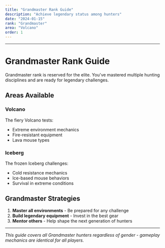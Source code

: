 ```yaml
---
title: "Grandmaster Rank Guide"
description: "Achieve legendary status among hunters"
date: "2024-01-15"
rank: "Grandmaster"
area: "Volcano"
order: 1
---
```



---

# Grandmaster Rank Guide

Grandmaster rank is reserved for the elite. You've mastered multiple hunting disciplines and are ready for legendary challenges.

## Areas Available

### Volcano
The fiery Volcano tests:
- Extreme environment mechanics
- Fire-resistant equipment
- Lava mouse types

### Iceberg
The frozen Iceberg challenges:
- Cold resistance mechanics
- Ice-based mouse behaviors
- Survival in extreme conditions

## Grandmaster Strategies

1. **Master all environments** - Be prepared for any challenge
2. **Build legendary equipment** - Invest in the best gear
3. **Mentor others** - Help shape the next generation of hunters

---

*This guide covers all Grandmaster hunters regardless of gender - gameplay mechanics are identical for all players.*
